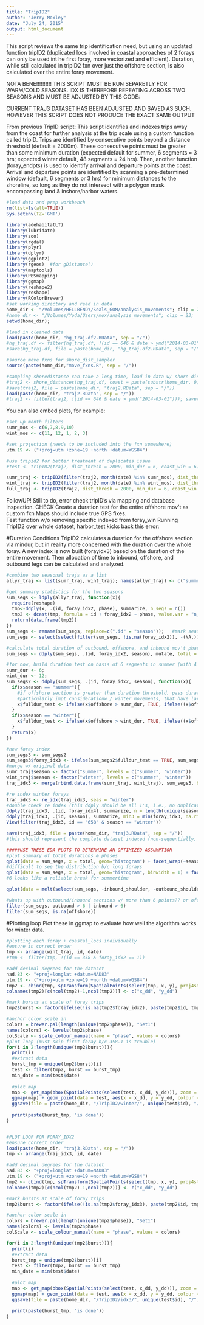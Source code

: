 ```yaml
---
title: "TripID2"
author: "Jerry Moxley"
date: "July 24, 2015"
output: html_document
---
```


This script reviews the same trip identification need, but using an updated function tripID2 (duplicated locs involved in coastal approaches of 2 forays can only be used int he first foray, more vectorized and efficient).  Duration, while still calculated in tripID2 fxn over just the offshore section, is also calculated over the entire foray movement.

NOTA BENE!!!!!!!!!! THIS SCRIPT MUST BE RUN SEPARETLY FOR WARM/COLD SEASONS. IDX IS THEREFORE REPEATING ACROSS TWO SEASONS AND MUST BE ADJUSTED BY THIS CODE: 

CURRENT TRAJ3 DATASET HAS BEEN ADJUSTED AND SAVED AS SUCH.  HOWEVER THIS SCRIPT DOES NOT PRODUCE THE EXACT SAME OUTPUT

From previous TripID script:
This script identifies and indexes trips away from the coast for further analysis at the trip scale using a custom function called tripID.  Trips are identified by consecutive points beyond a distance threshold (default = 2000m).  These consecutive points must be greater than some minimum duration (expected default for summer, 6 segments = 3 hrs; expected winter default, 48 segments = 24 hrs).  Then, another function (foray_endpts) is used to identify arrival and departure points at the coast.  Arrival and departure points are identified by scanning a pre-determined window (default, 6 segments or 3 hrs) for minimum distances to the shoreline, so long as they do not intersect with a polygon mask encompassing land & inshore/harbor waters.  

```r
#load data and prep workbench
rm(list=ls(all=TRUE)) 
Sys.setenv(TZ='GMT')

library(adehabitatLT)
library(lubridate)
library(zoo)
library(rgdal)
library(plyr)
library(dplyr)
library(ggplot2)
library(rgeos)  #for gDistance()
library(maptools)
library(PBSmapping)
library(ggmap)
library(reshape2)
library(reshape)
library(RColorBrewer)
#set working directory and read in data
home_dir <- "/Volumes/HELLBENDY/Seals_GOM/analysis_movements"; clip = 28;
#home_dir <- "/Volumes/Yoda/Users/mox/analysis_movements"; clip = 23;
setwd(home_dir);

#load in cleaned data
load(paste(home_dir, "hg_traj.df2.RData", sep = "/"))
#hg_traj.df <- filter(hg_traj.df, !(id == 646 & date > ymd("2014-03-01"))) #clip erroneous tail records for malfx tag
#save(hg_traj.df, file = paste(home_dir, "hg_traj.df2.RData", sep = "/"))

#source move fxns for shore_dist_sampler
source(paste(home_dir,"move_fxns.R", sep = "/"))

#sampling shoredistance can take a long time, load in data w/ shore distances already sampled (traj2)
#traj2 <- shore_distances(hg_traj.df, coast = paste(substr(home_dir, 0, clip), "GIS/PhysicalOceanography/shoreline_UTM.shp", sep = "/"))
#save(traj2, file = paste(home_dir, "traj2.RData", sep = "/"))
load(paste(home_dir, "traj2.RData", sep = "/"))
#traj2 <- filter(traj2, !(id == 646 & date > ymd("2014-03-01"))); save(traj2, file = paste(home_dir, "traj2.RData", sep = "/")) #remove tail end of malfx tag if not done already
```

You can also embed plots, for example:

```r
#set up month filters
sumr_mos <- c(6,7,8,9,10)
wint_mos <- c(11, 12, 1, 2, 3)

#set projection (needs to be included into the fxn somewhere)
utm.19 <- ("+proj=utm +zone=19 +north +datum=WGS84")

#use tripid2 for better treatment of duplicates issue
#test <- tripID2(traj2, dist_thresh = 2000, min_dur = 6, coast_win = 6)

sumr_traj <- tripID2(filter(traj2, month(date) %in% sumr_mos), dist_thresh = 2000, min_dur = 6, coast_win = 6)
wint_traj <- tripID2(filter(traj2, month(date) %in% wint_mos), dist_thresh=2000, min_dur = 12, coast_win = 6)
full_traj <- tripID2(traj2, dist_thresh = 2000, min_dur = 6, coast_win = 6)
```

FollowUP!
Still to do, error check tripID's via mapping and database inspection. CHECK
Create a duration test for the entire offshore mov't as custom fxn
Maps should include true GPS fixes.  
Test function w/o removing specific indexed from foray_win
Running TripID2 over whole dataset, harbor_test kicks back this error: 

#Duration Conditions
TripID2 calculates a duration for the offshore section via mindur, but in reality more concerned with the duration over the whole foray.  A new index is now built (forayidx3) based on the duration of the entire movement.  Then allocation of time to inbound, offshore, and outbound legs can be calculated and analyzed. 

```r
#combine two seasonal trajs as a list
allyr_traj <- list(sumr_traj, wint_traj); names(allyr_traj) <- c("summer", "winter")

#get summary statistics for the two seasons
sum_segs <- ldply(allyr_traj, function(x){
  require(reshape)
  tmp<-ddply(x, .(id, foray_idx2, phase), summarize, n_segs = n())
  tmp2 <- dcast(tmp, formula = id + foray_idx2 ~ phase, value.var = "n_segs")
  return(data.frame(tmp2))
})
sum_segs <- rename(sum_segs, replace=c(".id" = "season"));   #mark seasonal id
sum_segs <- select(select(filter(sum_segs, !is.na(foray_idx2)), -(NA.)), season, id, foray_idx2, outbound_shoulder, inbound_shoulder, outbound, offshore, inbound)

#calculate total duration of outbound, offshore, and inbound mov't phases
sum_segs <- ddply(sum_segs, .(id, foray_idx2, season), mutate, total = sum(outbound, offshore, inbound, na.rm=TRUE))  

#for now, build duration test on basis of 6 segments in summer (with 4 offshore), 12 in winter (with 8 offshore)
sumr_dur <- 6;
wint_dur <- 12;
sum_segs2 <- ddply(sum_segs, .(id, foray_idx2, season), function(x){
  if(x$season == "summer"){
    #if offshore section is greater than duration threshold, pass duration test; if not, test if outbound at least 2/3 of offshore behavior is greater
    #particularly impt considerationw / winter movements, that have large offshore segments.. but may not record any locs in coastal approach (see 652 foray_idx2 7 in winter)
    x$fulldur_test <- ifelse(x$offshore > sumr_dur, TRUE, ifelse((x$offshore >= (sumr_dur * 2/3) & sum(x$inbound, x$outbound) >= (sumr_dur * 1/3)), TRUE, FALSE))
  }
  if(x$season == "winter"){
    x$fulldur_test <- ifelse(x$offshore > wint_dur, TRUE, ifelse((x$offshore >= (wint_dur * 2/3) & sum(x$inbound, x$outbound) >= (wint_dur * 1/3)), TRUE, FALSE))
  }
  return(x)
})

#new foray index
sum_segs3 <- sum_segs2
sum_segs3$foray_idx3 <- ifelse(sum_segs2$fulldur_test == TRUE, sum_segs2$foray_idx2, NA)
#merge w/ original data
sumr_traj$season <- factor("summer", levels = c("summer", "winter"))
wint_traj$season <- factor("winter", levels = c("summer", "winter"))
traj_idx3 <- merge(rbind.data.frame(sumr_traj, wint_traj), sum_segs3, by = c("id", "season", "foray_idx2"), all.x = TRUE)

#re index winter forays
traj_idx3 <- re_idx(traj_idx3, seas = "winter")
#double check re index (this ddply should be all 1's, i.e., no duplicates; expect NA sections, i.e., not on a mov't)
ddply(traj_idx3, .(id, foray_idx4), summarize, n = length(unique(season)), n_locs = n())
ddply(traj_idx3, .(id, season), summarize, min3 = min(foray_idx3, na.rm = TRUE), max3 = max(foray_idx3, na.rm = TRUE), min4 = min(foray_idx4, na.rm=TRUE), max4 = max(foray_idx4, na.rm=TRUE))
View(filter(traj_idx3, id == "658" & season == "winter"))

save(traj_idx3, file = paste(home_dir, "traj3.RData", sep = "/"))
#this should represent the complete dataset indexed (non-sequentially, w/ indices reindexed for summer & winter to not be repeating) by trips 

#####USE THESE EDA PLOTS TO DETERMINE AN OPTIMIZED ASSUMPTION
#plot summary of total durations & phases
qplot(data = sum_segs, x = total, geom="histogram") + facet_wrap(~season, scales = "free")
#difficult to see the distribution b/c long forays
qplot(data = sum_segs, x = total, geom="histogram", binwidth = 1) + facet_wrap(~season) + scale_x_continuous(limits = c(0, 100))
#6 looks like a reliable break for summertime

qplot(data = melt(select(sum_segs, -inbound_shoulder, -outbound_shoulder), id.vars = c("id", "season", "foray_idx2"), variable.name = "phase"), x = value, geom = "histogram") + facet_grid(season~variable, scales = "free")

#whats up with outbound/inbound sections w/ more than 6 points?? or offshore w/ no points
filter(sum_segs, outbound > 6 | inbound > 6)
filter(sum_segs, is.na(offshore))
```

#Plotting loop
Plot these in ggmap to evaluate how well the algorithm works for winter data. 
```r
#plotting each foray + coastal_locs individually
#ensure in correct order
tmp <- arrange(wint_traj, id, date)
#tmp <- filter(tmp, !(id == 358 & foray_idx2 == 1))

#add decimal degrees for the dataset
nad.83 <- "+proj=longlat +datum=NAD83"
utm.19 <- ("+proj=utm +zone=19 +north +datum=WGS84")
tmp2 <- cbind(tmp, spTransform(SpatialPoints(select(tmp, x, y), proj4string = CRS(utm.19)), CRS(nad.83)))
colnames(tmp2)[c(ncol(tmp2)-1,ncol(tmp2))] <- c("x_dd", "y_dd")

#mark bursts at scale of foray trips
tmp2$burst <- factor(ifelse(!is.na(tmp2$foray_idx2), paste(tmp2$id, tmp2$foray_idx2, sep = "."), NA))

#anchor color scale in
colors = brewer.pal(length(unique(tmp2$phase)), "Set1")
names(colors) <- levels(tmp2$phase)
colScale <- scale_colour_manual(name = "phase", values = colors)
#plot loop (must skip first foray b/c 358.1 is trouble)
for(i in 2:length(unique(tmp2$burst))){
  print(i)
  #extract data
  burst_tmp = unique(tmp2$burst)[i]
  test <- filter(tmp2, burst == burst_tmp)
  min_date = min(test$date)
  
  #plot map
  map <- get_map(bbox(SpatialPoints(select(test, x_dd, y_dd))), zoom = calc_zoom(make_bbox(x_dd, y_dd, test))-1, source = "google")
  ggmap(map) + geom_point(data = test, aes(x = x_dd, y = y_dd, colour = phase)) + labs(title = paste(burst_tmp, min_date, sep = "  ")) + guides(fill = TRUE) + colScale
  ggsave(file = paste(home_dir, "/TripID2/winter/", unique(test$id), "/", burst_tmp, ".pdf", sep = ""), width = 7, height = 10)
  
  print(paste(burst_tmp, "is done"))
}


#PLOT LOOP FOR FORAY_IDX2
#ensure correct order
load(paste(home_dir, "traj3.RData", sep = "/"))
tmp <- arrange(traj_idx3, id, date)

#add decimal degrees for the dataset
nad.83 <- "+proj=longlat +datum=NAD83"
utm.19 <- ("+proj=utm +zone=19 +north +datum=WGS84")
tmp2 <- cbind(tmp, spTransform(SpatialPoints(select(tmp, x, y), proj4string = CRS(utm.19)), CRS(nad.83)))
colnames(tmp2)[c(ncol(tmp2)-1,ncol(tmp2))] <- c("x_dd", "y_dd")

#mark bursts at scale of foray trips
tmp2$burst <- factor(ifelse(!is.na(tmp2$foray_idx3), paste(tmp2$id, tmp$season, tmp2$foray_idx3, sep = "."), NA))

#anchor color scale in
colors = brewer.pal(length(unique(tmp2$phase)), "Set1")
names(colors) <- levels(tmp2$phase)
colScale <- scale_colour_manual(name = "phase", values = colors)

for(i in 2:length(unique(tmp2$burst))){
  print(i)
  #extract data
  burst_tmp = unique(tmp2$burst)[i]
  test <- filter(tmp2, burst == burst_tmp)
  min_date = min(test$date)
  
  #plot map
  map <- get_map(bbox(SpatialPoints(select(test, x_dd, y_dd))), zoom = calc_zoom(make_bbox(x_dd, y_dd, test))-1, source = "google")
  ggmap(map) + geom_point(data = test, aes(x = x_dd, y = y_dd, colour = phase)) + labs(title = paste(burst_tmp, min_date, sep = "  ")) + guides(fill = TRUE) + colScale
  ggsave(file = paste(home_dir, "/TripID2/idx3/", unique(test$id), "/", burst_tmp, ".pdf", sep = ""), width = 7, height = 10)
  
  print(paste(burst_tmp, "is done"))
}
```
